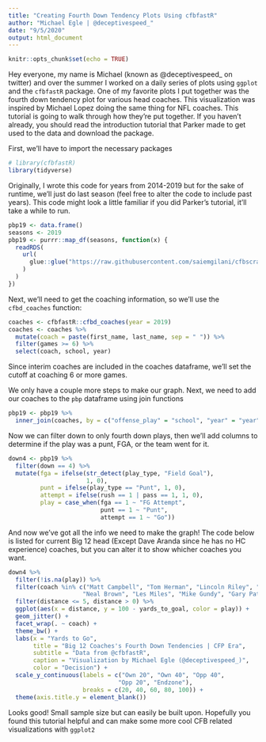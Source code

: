 ```yaml
---
title: "Creating Fourth Down Tendency Plots Using cfbfastR"
author: "Michael Egle | @deceptivespeed_"
date: "9/5/2020"
output: html_document
---
```


```r
knitr::opts_chunk$set(echo = TRUE)
```

Hey everyone, my name is Michael (known as @deceptivespeed_ on twitter) and over the summer I worked on a daily series of plots using ```ggplot``` and the ```cfbfastR``` package. One of my favorite plots I put together was the fourth down tendency plot for various head coaches. This visualization was inspired by Michael Lopez doing the same thing for NFL coaches. This tutorial is going to walk through how they're put together. If you haven't already, you should read the introduction tutorial that Parker made to get used to the data and download the package.

First, we'll have to import the necessary packages
```r
# library(cfbfastR)
library(tidyverse)
```


Originally, I wrote this code for years from 2014-2019 but for the sake of runtime, we'll just do last season (feel free to alter the code to include past years). This code might look a little familiar if you did Parker's tutorial, it'll take a while to run.
```r
pbp19 <- data.frame()
seasons <- 2019
pbp19 <- purrr::map_df(seasons, function(x) {
  readRDS(
    url(
      glue::glue("https://raw.githubusercontent.com/saiemgilani/cfbscrapR-data/master/data/rds/pbp_players_pos_{x}.rds")
    )
  )
})

```

Next, we'll need to get the coaching information, so we'll use the ```cfbd_coaches``` function:
```r
coaches <- cfbfastR::cfbd_coaches(year = 2019)
coaches <- coaches %>%
  mutate(coach = paste(first_name, last_name, sep = " ")) %>%
  filter(games >= 6) %>%
  select(coach, school, year)
```

Since interim coaches are included in the coaches dataframe, we'll set the cutoff at coaching 6 or more games.

We only have a couple more steps to make our graph. Next, we need to add our coaches to the ```pbp``` dataframe using join functions
```r
pbp19 <- pbp19 %>%
  inner_join(coaches, by = c("offense_play" = "school", "year" = "year"))
```

Now we can filter down to only fourth down plays, then we'll add columns to determine if the play was a punt, FGA, or the team went for it.
```r
down4 <- pbp19 %>%
  filter(down == 4) %>%
  mutate(fga = ifelse(str_detect(play_type, "Field Goal"),
                      1, 0),
         punt = ifelse(play_type == "Punt", 1, 0),
         attempt = ifelse(rush == 1 | pass == 1, 1, 0),
         play = case_when(fga == 1 ~ "FG Attempt",
                          punt == 1 ~ "Punt",
                          attempt == 1 ~ "Go"))
```

And now we've got all the info we need to make the graph! The code below is listed for current Big 12 head (Except Dave Aranda since he has no HC experience) coaches, but you can alter it to show whicher coaches you want.
```r
down4 %>%
  filter(!is.na(play)) %>%
  filter(coach %in% c("Matt Campbell", "Tom Herman", "Lincoln Riley", "Chris Klieman", "Matt Wells",
                     "Neal Brown", "Les Miles", "Mike Gundy", "Gary Patterson", "Matt Rhule")) %>%
  filter(distance <= 5, distance > 0) %>%
  ggplot(aes(x = distance, y = 100 - yards_to_goal, color = play)) +
  geom_jitter() +
  facet_wrap(. ~ coach) +
  theme_bw() +
  labs(x = "Yards to Go",
       title = "Big 12 Coaches's Fourth Down Tendencies | CFP Era",
       subtitle = "Data from @cfbfastR",
       caption = "Visualization by Michael Egle (@deceptivespeed_)",
       color = "Decision") +
  scale_y_continuous(labels = c("Own 20", "Own 40", "Opp 40",
                               "Opp 20", "Endzone"),
                     breaks = c(20, 40, 60, 80, 100)) +
  theme(axis.title.y = element_blank())
```

Looks good! Small sample size but can easily be built upon. Hopefully you found this tutorial helpful and can make some more cool CFB related visualizations with ```ggplot2```
